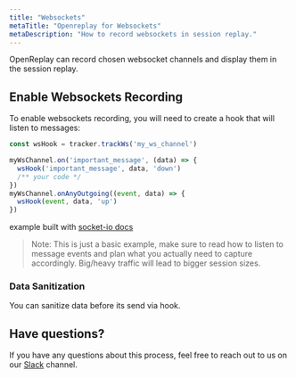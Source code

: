 ```yaml
---
title: "Websockets"
metaTitle: "Openreplay for Websockets"
metaDescription: "How to record websockets in session replay."
---
```


OpenReplay can record chosen websocket channels and display them in the session replay.

## Enable Websockets Recording

To enable websockets recording, you will need to create a hook that will listen to messages:

```ts
const wsHook = tracker.trackWs('my_ws_channel')

myWsChannel.on('important_message', (data) => {
  wsHook('important_message', data, 'down')
  /** your code */
})
myWsChannel.onAnyOutgoing((event, data) => {
  wsHook(event, data, 'up')
})
```
example built with [socket-io docs](https://socket.io/docs/v4/listening-to-events/)

> Note: This is just a basic example, make sure to read how to listen to message events and plan what you actually need to capture accordingly. Big/heavy traffic will lead to bigger session sizes.

### Data Sanitization

You can sanitize data before its send via hook.

## Have questions?

If you have any questions about this process, feel free to reach out to us on our [Slack](https://slack.openreplay.com) channel.

